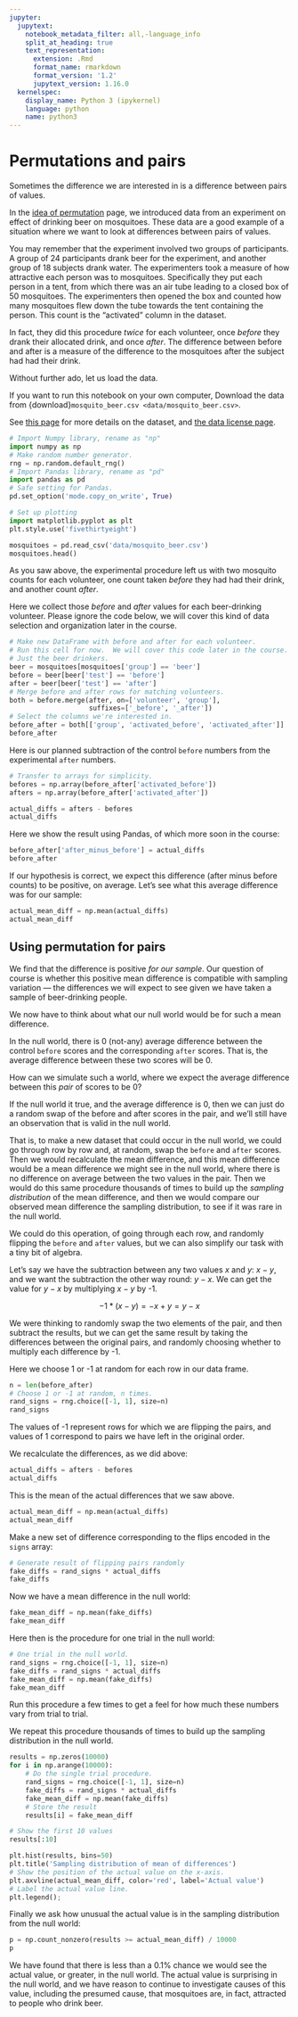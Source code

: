 ```yaml
---
jupyter:
  jupytext:
    notebook_metadata_filter: all,-language_info
    split_at_heading: true
    text_representation:
      extension: .Rmd
      format_name: rmarkdown
      format_version: '1.2'
      jupytext_version: 1.16.0
  kernelspec:
    display_name: Python 3 (ipykernel)
    language: python
    name: python3
---
```


# Permutations and pairs

Sometimes the difference we are interested in is a difference between pairs of values.

In the [idea of permutation](permutation_idea) page, we introduced data from an
experiment on effect of drinking beer on mosquitoes.   These data are a good example of a situation where we want to look at differences between pairs of values.

You may remember that the experiment involved two groups of participants.
A group of 24 participants drank beer for the experiment, and another group of
18 subjects drank water.   The experimenters took a measure of how attractive
each person was to mosquitoes.   Specifically they put each person in a tent,
from which there was an air tube leading to a closed box of 50 mosquitoes.
The experimenters then opened the box and counted how many mosquitoes flew down
the tube towards the tent containing the person.  This count is the "activated"
column in the dataset.

In fact, they did this procedure *twice* for each volunteer, once *before* they
drank their allocated drink, and once *after*.  The difference between before
and after is a measure of the difference to the mosquitoes after the subject
had had their drink.

Without further ado, let us load the data.

If you want to run this notebook on your own computer, Download the data from
{download}`mosquito_beer.csv <data/mosquito_beer.csv>`.

See [this
page](https://github.com/matthew-brett/datasets/tree/master/mosquito_beer) for
more details on the dataset, and [the data license page](data/LICENSE).


```python
# Import Numpy library, rename as "np"
import numpy as np
# Make random number generator.
rng = np.random.default_rng()
# Import Pandas library, rename as "pd"
import pandas as pd
# Safe setting for Pandas.
pd.set_option('mode.copy_on_write', True)

# Set up plotting
import matplotlib.pyplot as plt
plt.style.use('fivethirtyeight')
```

```python
mosquitoes = pd.read_csv('data/mosquito_beer.csv')
mosquitoes.head()
```

As you saw above, the experimental procedure left us with two mosquito counts
for each volunteer, one count taken *before* they had had their drink, and
another count *after*.

Here we collect those *before* and *after* values for each beer-drinking
volunteer.  Please ignore the code below, we will cover this kind of data
selection and organization later in the course.

```python
# Make new DataFrame with before and after for each volunteer.
# Run this cell for now.  We will cover this code later in the course.
# Just the beer drinkers.
beer = mosquitoes[mosquitoes['group'] == 'beer']
before = beer[beer['test'] == 'before']
after = beer[beer['test'] == 'after']
# Merge before and after rows for matching volunteers.
both = before.merge(after, on=['volunteer', 'group'],
                    suffixes=['_before', '_after'])
# Select the columns we're interested in.
before_after = both[['group', 'activated_before', 'activated_after']]
before_after
```

Here is our planned subtraction of the control `before` numbers from the
experimental `after` numbers.

```python
# Transfer to arrays for simplicity.
befores = np.array(before_after['activated_before'])
afters = np.array(before_after['activated_after'])
```

```python
actual_diffs = afters - befores
actual_diffs
```

Here we show the result using Pandas, of which more soon in the course:

```python
before_after['after_minus_before'] = actual_diffs
before_after
```

If our hypothesis is correct, we expect this difference (after minus before
counts) to be positive, on average.  Let's see what this average difference was
for our sample:

```python
actual_mean_diff = np.mean(actual_diffs)
actual_mean_diff
```

## Using permutation for pairs

We find that the difference is positive *for our sample*.   Our question of
course is whether this positive mean difference is compatible with sampling
variation — the differences we will expect to see given we have taken a sample
of beer-drinking people.

We now have to think about what our null world would be for such a mean
difference.

In the null world, there is 0 (not-any) average difference between the control
`before` scores and the corresponding `after` scores.  That is, the average
difference between these two scores will be 0.

How can we simulate such a world, where we expect the average difference
between this *pair* of scores to be 0?

If the null world it true, and the average difference is 0, then we can just do
a random swap of the before and after scores in the pair, and we'll still have
an observation that is valid in the null world.

That is, to make a new dataset that could occur in the null world, we could go
through row by row and, at random, swap the `before` and `after` scores.  Then
we would recalculate the mean difference, and this mean difference would be
a mean difference we might see in the null world, where there is no difference
on average between the two values in the pair.  Then we would do this same
procedure thousands of times to build up the *sampling distribution* of the
mean difference, and then we would compare our observed mean difference the
sampling distribution, to see if it was rare in the null world.

We could do this operation, of going through each row, and randomly flipping
the `before` and `after` values, but we can also simplify our task with a tiny
bit of algebra.

Let's say we have the subtraction between any two values $x$ and $y$: $x - y$, and we want the subtraction the other way round: $y - x$.  We can get the value for $y - x$ by multiplying $x - y$ by -1.

$$
-1 * (x - y) = -x + y = y - x
$$

We were thinking to randomly swap the two elements of the pair, and then
subtract the results, but we can get the same result by taking the differences
between the original pairs, and randomly choosing whether to multiply each
difference by -1.

Here we choose 1 or -1 at random for each row in our data frame.

```python
n = len(before_after)
# Choose 1 or -1 at random, n times.
rand_signs = rng.choice([-1, 1], size=n)
rand_signs
```

The values of -1 represent rows for which we are flipping the pairs, and values
of 1 correspond to pairs we have left in the original order.

We recalculate the differences, as we did above:

```python
actual_diffs = afters - befores
actual_diffs
```

This is the mean of the actual differences that we saw above.

```python
actual_mean_diff = np.mean(actual_diffs)
actual_mean_diff
```

Make a new set of difference corresponding to the flips encoded in the `signs` array:

```python
# Generate result of flipping pairs randomly
fake_diffs = rand_signs * actual_diffs
fake_diffs
```

Now we have a mean difference in the null world:

```python
fake_mean_diff = np.mean(fake_diffs)
fake_mean_diff
```

Here then is the procedure for one trial in the null world:

```python
# One trial in the null world.
rand_signs = rng.choice([-1, 1], size=n)
fake_diffs = rand_signs * actual_diffs
fake_mean_diff = np.mean(fake_diffs)
fake_mean_diff
```

Run this procedure a few times to get a feel for how much these numbers vary from trial to trial.

We repeat this procedure thousands of times to build up the sampling
distribution in the null world.

```python
results = np.zeros(10000)
for i in np.arange(10000):
    # Do the single trial procedure.
    rand_signs = rng.choice([-1, 1], size=n)
    fake_diffs = rand_signs * actual_diffs
    fake_mean_diff = np.mean(fake_diffs)
    # Store the result
    results[i] = fake_mean_diff

# Show the first 10 values
results[:10]
```

```python
plt.hist(results, bins=50)
plt.title('Sampling distribution of mean of differences')
# Show the position of the actual value on the x-axis.
plt.axvline(actual_mean_diff, color='red', label='Actual value')
# Label the actual value line.
plt.legend();
```

Finally we ask how unusual the actual value is in the sampling distribution from the null world:

```python
p = np.count_nonzero(results >= actual_mean_diff) / 10000
p
```

We have found that there is less than a 0.1% chance we would see the actual value, or greater, in the null world.  The actual value is surprising in the null world, and we have reason to continue to investigate causes of this value, including the presumed cause, that mosquitoes are, in fact, attracted to people who drink beer.
